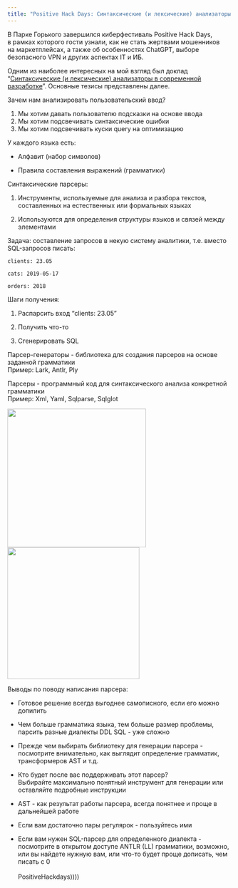 ```yaml
---
title: "Positive Hack Days: Синтаксические (и лексические) анализаторы в современной разработке"
---
```


В Парке Горького завершился киберфестиваль Positive Hack Days, в рамках которого гости узнали, как не стать жертвами мошенников на маркетплейсах, а также об особенностях ChatGPT, выборе безопасного VPN и других аспектах IT и ИБ.

Одним из наиболее интересных на мой взгляд был доклад "[Синтаксические (и лексические) анализаторы в современной разработке](https://phdays.com/broadcast/?tag=python-moscow&talk=254)". Основные тезисы представлены далее.

Зачем нам анализировать пользовательский ввод?

1.  Мы хотим давать пользователю подсказки на основе ввода
2.  Мы хотим подсвечивать синтаксические ошибки
3.  Мы хотим подсвечивать куски query на оптимизацию

У каждого языка есть:

-   Алфавит (набор символов)

-   Правила составления выражений (грамматики)

Синтаксические парсеры:

1.  Инструменты, используемые для анализа и разбора текстов, составленных на естественных или формальных языках

2.  Используются для определения структуры языков и связей между элементами

Задача: составление запросов в некую систему аналитики, т.е. вместо SQL-запросов писать:

`clients: 23.05`

`cats: 2019-05-17`

`orders: 2018`

Шаги получения:

1.  Распарсить вход "clients: 23.05"

2.  Получить что-то

3.  Сгенерировать SQL

Парсер-генераторы - библиотека для создания парсеров на основе заданной грамматики\
Пример: Lark, Antlr, Ply

Парсеры - программный код для синтаксического анализа конкретной грамматики\
Пример: Xml, Yaml, Sqlparse, Sqlglot

![](2.jpg){width="311"} ![](1.jpg){width="296"}

Выводы по поводу написания парсера:

-   Готовое решение всегда выгоднее самописного, если его можно допилить

-   Чем больше грамматика языка, тем больше размер проблемы, парсить разные диалекты DDL SQL - уже сложно

-   Прежде чем выбирать библиотеку для генерации парсера - посмотрите внимательно, как выглядит определение грамматик, трансформеров AST и т.д.

-   Кто будет после вас поддерживать этот парсер?\
    Выбирайте максимально понятный инструмент для генерации или оставляйте подробные инструкции

-   AST - как результат работы парсера, всегда понятнее и проще в дальнейшей работе

-   Если вам достаточно пары регулярок - пользуйтесь ими

-   Если вам нужен SQL-парсер для определенного диалекта - посмотрите в открытом доступе ANTLR (LL) грамматики, возможно, или вы найдете нужную вам, или что-то будет проще дописать, чем писать с 0\
    \
    PositiveHackdays))))

